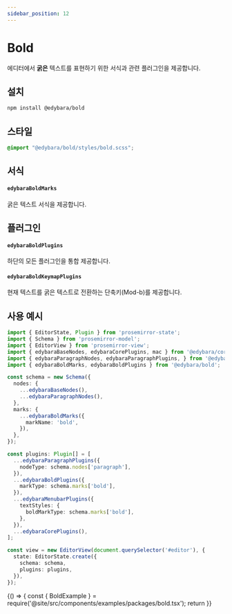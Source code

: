 ```yaml
---
sidebar_position: 12
---
```



# Bold

에디터에서 **굵은** 텍스트를 표현하기 위한 서식과 관련 플러그인을 제공합니다.

## 설치

```bash
npm install @edybara/bold
```

## 스타일

```css title="src/index.scss"
@import "@edybara/bold/styles/bold.scss";
```

## 서식

#### `edybaraBoldMarks`

굵은 텍스트 서식을 제공합니다.

## 플러그인

#### `edybaraBoldPlugins`

하단의 모든 플러그인을 통합 제공합니다.

#### `edybaraBoldKeymapPlugins`

현재 텍스트를 굵은 텍스트로 전환하는 단축키(Mod-b)를 제공합니다.

## 사용 예시

```typescript title="src/index.ts"
import { EditorState, Plugin } from 'prosemirror-state';
import { Schema } from 'prosemirror-model';
import { EditorView } from 'prosemirror-view';
import { edybaraBaseNodes, edybaraCorePlugins, mac } from '@edybara/core';
import { edybaraParagraphNodes, edybaraParagraphPlugins, } from '@edybara/paragraph';
import { edybaraBoldMarks, edybaraBoldPlugins } from '@edybara/bold';

const schema = new Schema({
  nodes: {
    ...edybaraBaseNodes(),
    ...edybaraParagraphNodes(),
  },
  marks: {
    ...edybaraBoldMarks({
      markName: 'bold',
    }),
  },
});

const plugins: Plugin[] = [
  ...edybaraParagraphPlugins({
    nodeType: schema.nodes['paragraph'],
  }),
  ...edybaraBoldPlugins({
    markType: schema.marks['bold'],
  }),
  ...edybaraMenubarPlugins({
    textStyles: {
      boldMarkType: schema.marks['bold'],
    },
  }),
  ...edybaraCorePlugins(),
];

const view = new EditorView(document.querySelector('#editor'), {
  state: EditorState.create({
    schema: schema,
    plugins: plugins,
  }),
});
```

<BrowserOnly>
  {() => {
    const { BoldExample } = require('@site/src/components/examples/packages/bold.tsx');
    return <BoldExample />
  }}
</BrowserOnly>

